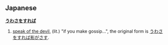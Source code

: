 ==Japanese==
<!-- part of speech? idiom? -->
'''[[うわさ]]を[[する|すれ]][[ば]]'''

# [[speak of the devil]], (lit.) "if you make gossip...", the original form is [[うわさをすれば影がさす]].